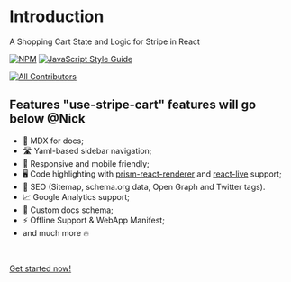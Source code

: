 # Introduction


A Shopping Cart State and Logic for Stripe in React

[![NPM](https://img.shields.io/npm/v/use-stripe-cart.svg)](https://www.npmjs.com/package/use-stripe-cart) [![JavaScript Style Guide](https://img.shields.io/badge/code_style-standard-brightgreen.svg)](https://standardjs.com)
<!-- ALL-CONTRIBUTORS-BADGE:START - Do not remove or modify this section -->
[![All Contributors](https://img.shields.io/badge/all_contributors-5-orange.svg?style=flat-square)](#contributors-)
<!-- ALL-CONTRIBUTORS-BADGE:END -->

## Features "use-stripe-cart" features will go below @Nick

- 📝 MDX for docs;
- 🛣 Yaml-based sidebar navigation;
- 📱 Responsive and mobile friendly;
- 🖥 Code highlighting with [prism-react-renderer](https://github.com/FormidableLabs/prism-react-renderer) and [react-live](https://github.com/FormidableLabs/react-live) support;
- 🥇 SEO (Sitemap, schema.org data, Open Graph and Twitter tags).
- 📈 Google Analytics support;
- 📄 Custom docs schema;
- ⚡️ Offline Support & WebApp Manifest;
- and much more 🔥

<br />

[Get started now!](/getting-started)
